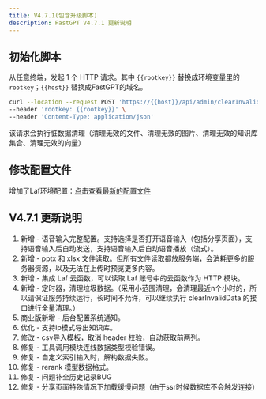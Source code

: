 ```yaml
---
title: V4.7.1(包含升级脚本)
description: FastGPT V4.7.1 更新说明
---
```


## 初始化脚本

从任意终端，发起 1 个 HTTP 请求。其中 `{{rootkey}}` 替换成环境变量里的 `rootkey`；`{{host}}` 替换成FastGPT的域名。

```bash
curl --location --request POST 'https://{{host}}/api/admin/clearInvalidData' \
--header 'rootkey: {{rootkey}}' \
--header 'Content-Type: application/json'
```

该请求会执行脏数据清理（清理无效的文件、清理无效的图片、清理无效的知识库集合、清理无效的向量）


## 修改配置文件

增加了Laf环境配置：[点击查看最新的配置文件](/docs/development/configuration/)


## V4.7.1 更新说明

1. 新增 - 语音输入完整配置。支持选择是否打开语音输入（包括分享页面），支持语音输入后自动发送，支持语音输入后自动语音播放（流式）。
2. 新增 - pptx 和 xlsx 文件读取。但所有文件读取都放服务端，会消耗更多的服务器资源，以及无法在上传时预览更多内容。
3. 新增 - 集成 Laf 云函数，可以读取 Laf 账号中的云函数作为 HTTP 模块。
4. 新增 - 定时器，清理垃圾数据。（采用小范围清理，会清理最近n个小时的，所以请保证服务持续运行，长时间不允许，可以继续执行 clearInvalidData 的接口进行全量清理。）
5. 商业版新增 - 后台配置系统通知。
6. 优化 - 支持ip模式导出知识库。
7. 修改 - csv导入模板，取消 header 校验，自动获取前两列。
8. 修复 - 工具调用模块连线数据类型校验错误。
9. 修复 - 自定义索引输入时，解构数据失败。
10. 修复 - rerank 模型数据格式。
11. 修复 - 问题补全历史记录BUG
12. 修复 - 分享页面特殊情况下加载缓慢问题（由于ssr时候数据库不会触发连接）
